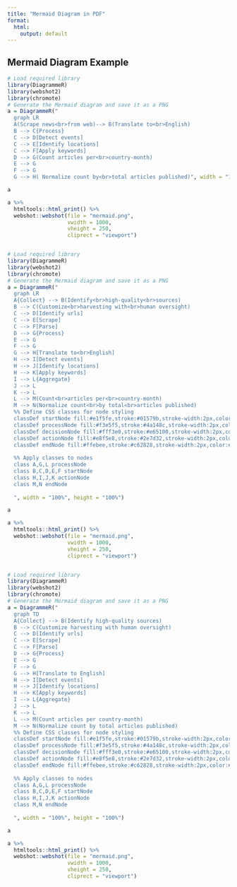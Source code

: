 ```yaml
---
title: "Mermaid Diagram in PDF"
format:
  html:
    output: default
---
```


## Mermaid Diagram Example


```r
# Load required library
library(DiagrammeR)
library(webshot2)
library(chromote)
# Generate the Mermaid diagram and save it as a PNG
a = DiagrammeR("
  graph LR
  A(Scrape news<br>from web)--> B(Translate to<br>English) 
  B --> C{Process} 
  C --> D[Detect events]
  C --> E[Identify locations]
  C --> F[Apply keywords]
  D --> G(Count articles per<br>country-month)
  E --> G
  F --> G
  G --> H( Normalize count by<br>total articles published)", width = "100%", height = "100%")

a

a %>%
  htmltools::html_print() %>%
  webshot::webshot(file = "mermaid.png",
                   vwidth = 1000,
                   vheight = 250,
                   cliprect = "viewport")



```

```r
# Load required library
library(DiagrammeR)
library(webshot2)
library(chromote)
# Generate the Mermaid diagram and save it as a PNG
a = DiagrammeR("
  graph LR
  A{Collect} --> B(Identify<br>high-quality<br>sources)
  B --> C(Customize<br>harvesting with<br>human oversight)
  C --> D[Identify urls]
  C --> E[Scrape]
  C --> F[Parse]
  D --> G{Process}
  E --> G
  F --> G
  G --> H[Translate to<br>English]
  H --> I[Detect events]
  H --> J[Identify locations]
  H --> K[Apply keywords]
  I --> L{Aggregate}
  J --> L
  K --> L
  L --> M(Count<br>articles per<br>country-month)
  M --> N(Normalize count<br>by total<br>articles published)
  %% Define CSS classes for node styling
  classDef startNode fill:#e1f5fe,stroke:#01579b,stroke-width:2px,color:#000
  classDef processNode fill:#f3e5f5,stroke:#4a148c,stroke-width:2px,color:#000
  classDef decisionNode fill:#fff3e0,stroke:#e65100,stroke-width:2px,color:#000
  classDef actionNode fill:#e8f5e8,stroke:#2e7d32,stroke-width:2px,color:#000
  classDef endNode fill:#ffebee,stroke:#c62828,stroke-width:2px,color:#000
  
  %% Apply classes to nodes
  class A,G,L processNode
  class B,C,D,E,F startNode
  class H,I,J,K actionNode
  class M,N endNode
  
  ", width = "100%", height = "100%")

a

a %>%
  htmltools::html_print() %>%
  webshot::webshot(file = "mermaid.png",
                   vwidth = 1000,
                   vheight = 250,
                   cliprect = "viewport")



```


```r
# Load required library
library(DiagrammeR)
library(webshot2)
library(chromote)
# Generate the Mermaid diagram and save it as a PNG
a = DiagrammeR("
  graph TD
  A{Collect} --> B(Identify high-quality sources)
  B --> C(Customize harvesting with human oversight)
  C --> D[Identify urls]
  C --> E[Scrape]
  C --> F[Parse]
  D --> G{Process}
  E --> G
  F --> G
  G --> H[Translate to English]
  H --> I[Detect events]
  H --> J[Identify locations]
  H --> K[Apply keywords]
  I --> L{Aggregate}
  J --> L
  K --> L
  L --> M(Count articles per country-month)
  M --> N(Normalize count by total articles published)
  %% Define CSS classes for node styling
  classDef startNode fill:#e1f5fe,stroke:#01579b,stroke-width:2px,color:#000
  classDef processNode fill:#f3e5f5,stroke:#4a148c,stroke-width:2px,color:#000
  classDef decisionNode fill:#fff3e0,stroke:#e65100,stroke-width:2px,color:#000
  classDef actionNode fill:#e8f5e8,stroke:#2e7d32,stroke-width:2px,color:#000
  classDef endNode fill:#ffebee,stroke:#c62828,stroke-width:2px,color:#000
  
  %% Apply classes to nodes
  class A,G,L processNode
  class B,C,D,E,F startNode
  class H,I,J,K actionNode
  class M,N endNode
  
  ", width = "100%", height = "100%")

a

a %>%
  htmltools::html_print() %>%
  webshot::webshot(file = "mermaid.png",
                   vwidth = 1000,
                   vheight = 250,
                   cliprect = "viewport")



```